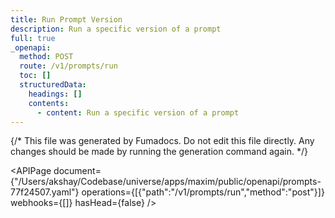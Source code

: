 ```yaml
---
title: Run Prompt Version
description: Run a specific version of a prompt
full: true
_openapi:
  method: POST
  route: /v1/prompts/run
  toc: []
  structuredData:
    headings: []
    contents:
      - content: Run a specific version of a prompt
---
```


{/* This file was generated by Fumadocs.
Do not edit this file directly. Any changes should be made by running the generation command again. */}

<APIPage document={"/Users/akshay/Codebase/universe/apps/maxim/public/openapi/prompts-77f24507.yaml"} operations={[{"path":"/v1/prompts/run","method":"post"}]} webhooks={[]} hasHead={false} />